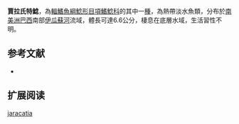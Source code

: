 {{Speciesbox
| name = 賈拉氏特鯰
| image = 
| image_width = 250px
| status = NE
| status_system = IUCN3.1
| genus = Tatia
| species = jaracatia
| authority = Pavanelli & Bifi, 2009
| synonyms = 
}}
'''賈拉氏特鯰'''，為[[輻鰭魚綱|輻鰭魚綱]][[鯰形目|鯰形目]][[項鰭鯰科|項鰭鯰科]]的其中一[[種|種]]，為熱帶淡水魚類，分布於[[南美洲|南美洲]][[巴西|巴西]]南部[[伊瓜蘇河|伊瓜蘇河]]流域，體長可達6.6公分，棲息在底層水域，生活習性不明。
==参考文献==
*{{FishBase_species|genus=Tatia|species=jaracatia|year=2015|month=5}}

== 扩展阅读 ==
{{refbegin}}
{{wikispecies-inline|Tatia jaracatia|賈拉氏特鯰}}
{{refend}}

{{taxonbar}}

[[Category:特鯰屬|jaracatia]]


{{鯰形目小作品}}